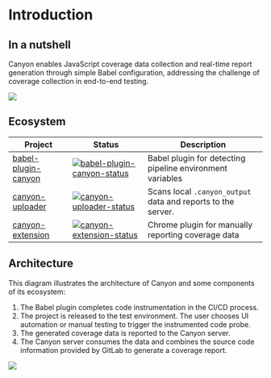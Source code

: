 # Introduction

## In a nutshell

Canyon enables JavaScript coverage data collection and real-time report generation through simple Babel configuration, addressing the challenge of coverage collection in end-to-end testing.

![](/static/documentation/getting-started/introduction/home-screen.png)


## Ecosystem

| Project               | Status                                                       | Description                                     |
| --------------------- | ------------------------------------------------------------ |-------------------------------------------------|
| [babel-plugin-canyon]          | [![babel-plugin-canyon-status]][babel-plugin-canyon-package]                   | Babel plugin for detecting pipeline environment variables |
| [canyon-uploader]                | [![canyon-uploader-status]][canyon-uploader-package]                               | Scans local `.canyon_output` data and reports to the server.          |
| [canyon-extension]             | [![canyon-extension-status]][canyon-extension-package]                         | Chrome plugin for manually reporting coverage data   |

[babel-plugin-canyon]: https://github.com/canyon-project/babel-plugin-canyon
[vite-plugin-canyon]: https://github.com/canyon-project/vite-plugin-canyon
[canyon-uploader]: https://github.com/canyon-project/canyon-uploader
[canyon-extension]: https://github.com/canyon-project/canyon-extension
[babel-plugin-canyon-status]: https://img.shields.io/npm/v/babel-plugin-canyon.svg
[vite-plugin-canyon-status]: https://img.shields.io/npm/v/vite-plugin-canyon.svg
[canyon-uploader-status]: https://img.shields.io/npm/v/canyon-uploader.svg
[canyon-extension-status]: https://img.shields.io/chrome-web-store/v/omnpafdjidgpdmlimbangcjjaaodbeof.svg
[babel-plugin-canyon-package]: https://npmjs.com/package/babel-plugin-canyon
[vite-plugin-canyon-package]: https://npmjs.com/package/babel-plugin-vite
[canyon-uploader-package]: https://npmjs.com/package/canyon-uploader
[canyon-extension-package]: https://chrome.google.com/webstore/detail/canyon/omnpafdjidgpdmlimbangcjjaaodbeof

## Architecture

This diagram illustrates the architecture of Canyon and some components of its ecosystem:

1. The Babel plugin completes code instrumentation in the CI/CD process.
2. The project is released to the test environment. The user chooses UI automation or manual testing to trigger the instrumented code probe.
3. The generated coverage data is reported to the Canyon server.
4. The Canyon server consumes the data and combines the source code information provided by GitLab to generate a coverage report.

![](/static/documentation/getting-started/introduction/architecture.png)
